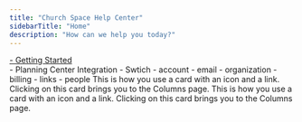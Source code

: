 ```yaml
---
title: "Church Space Help Center"
sidebarTitle: "Home"
description: "How can we help you today?"
---
```


<a href="https://help.churchspace.co/getting-started">
  <div className="p-4 border border-red-500 rounded-md">- Getting Started</div>
</a>
- Planning Center Integration - Swtich - account - email - organization -
billing - links - people
<Columns cols={2}>
  <Card title="Click on me" icon="text" href="/components/columns">
    This is how you use a card with an icon and a link. Clicking on this card
    brings you to the Columns page.
    <Card
      title="Click on me too"
      icon="text"
      href="/components/columns"
      img="/images/card-with-image.png"
    >
      This is how you use a card with an icon and a link. Clicking on this card
      brings you to the Columns page.
    </Card>
  </Card>
</Columns>
